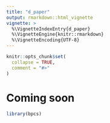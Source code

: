 ```yaml
---
title: "d_paper"
output: rmarkdown::html_vignette
vignette: >
  %\VignetteIndexEntry{d_paper}
  %\VignetteEngine{knitr::rmarkdown}
  %\VignetteEncoding{UTF-8}
---
```


```r
knitr::opts_chunk$set(
  collapse = TRUE,
  comment = "#>"
)
```

# Coming soon

```r
library(bpcs)
```
